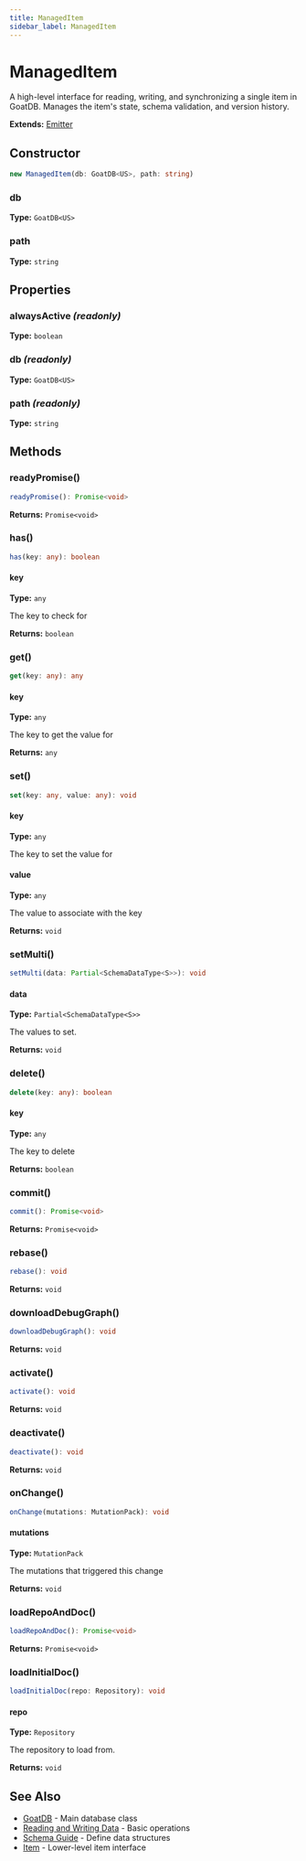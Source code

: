 ```yaml
---
title: ManagedItem
sidebar_label: ManagedItem
---
```



# ManagedItem

A high-level interface for reading, writing, and synchronizing a single item
in GoatDB. Manages the item's state, schema validation, and version history.

**Extends:** [Emitter](./emitter)

## Constructor

<Tabs>
  <TabItem value="signature" label="Signature" default>

```typescript
new ManagedItem(db: GoatDB<US>, path: string)
```

  </TabItem>
  <TabItem value="params" label="Parameters">

### db

**Type:** `GoatDB<US>`

### path

**Type:** `string`

  </TabItem>
</Tabs>

## Properties

### alwaysActive *(readonly)*

**Type:** `boolean`

### db *(readonly)*

**Type:** `GoatDB<US>`

### path *(readonly)*

**Type:** `string`

## Methods

### readyPromise()

<Tabs>
  <TabItem value="signature" label="Signature" default>

```typescript
readyPromise(): Promise<void>
```

  </TabItem>
</Tabs>

**Returns:** `Promise<void>`

### has()

<Tabs>
  <TabItem value="signature" label="Signature" default>

```typescript
has(key: any): boolean
```

  </TabItem>
  <TabItem value="params" label="Parameters">

#### key

**Type:** `any`

The key to check for

  </TabItem>
</Tabs>

**Returns:** `boolean`

### get()

<Tabs>
  <TabItem value="signature" label="Signature" default>

```typescript
get(key: any): any
```

  </TabItem>
  <TabItem value="params" label="Parameters">

#### key

**Type:** `any`

The key to get the value for

  </TabItem>
</Tabs>

**Returns:** `any`

### set()

<Tabs>
  <TabItem value="signature" label="Signature" default>

```typescript
set(key: any, value: any): void
```

  </TabItem>
  <TabItem value="params" label="Parameters">

#### key

**Type:** `any`

The key to set the value for

#### value

**Type:** `any`

The value to associate with the key

  </TabItem>
</Tabs>

**Returns:** `void`

### setMulti()

<Tabs>
  <TabItem value="signature" label="Signature" default>

```typescript
setMulti(data: Partial<SchemaDataType<S>>): void
```

  </TabItem>
  <TabItem value="params" label="Parameters">

#### data

**Type:** `Partial<SchemaDataType<S>>`

The values to set.

  </TabItem>
</Tabs>

**Returns:** `void`

### delete()

<Tabs>
  <TabItem value="signature" label="Signature" default>

```typescript
delete(key: any): boolean
```

  </TabItem>
  <TabItem value="params" label="Parameters">

#### key

**Type:** `any`

The key to delete

  </TabItem>
</Tabs>

**Returns:** `boolean`

### commit()

<Tabs>
  <TabItem value="signature" label="Signature" default>

```typescript
commit(): Promise<void>
```

  </TabItem>
</Tabs>

**Returns:** `Promise<void>`

### rebase()

<Tabs>
  <TabItem value="signature" label="Signature" default>

```typescript
rebase(): void
```

  </TabItem>
</Tabs>

**Returns:** `void`

### downloadDebugGraph()

<Tabs>
  <TabItem value="signature" label="Signature" default>

```typescript
downloadDebugGraph(): void
```

  </TabItem>
</Tabs>

**Returns:** `void`

### activate()

<Tabs>
  <TabItem value="signature" label="Signature" default>

```typescript
activate(): void
```

  </TabItem>
</Tabs>

**Returns:** `void`

### deactivate()

<Tabs>
  <TabItem value="signature" label="Signature" default>

```typescript
deactivate(): void
```

  </TabItem>
</Tabs>

**Returns:** `void`

### onChange()

<Tabs>
  <TabItem value="signature" label="Signature" default>

```typescript
onChange(mutations: MutationPack): void
```

  </TabItem>
  <TabItem value="params" label="Parameters">

#### mutations

**Type:** `MutationPack`

The mutations that triggered this change

  </TabItem>
</Tabs>

**Returns:** `void`

### loadRepoAndDoc()

<Tabs>
  <TabItem value="signature" label="Signature" default>

```typescript
loadRepoAndDoc(): Promise<void>
```

  </TabItem>
</Tabs>

**Returns:** `Promise<void>`

### loadInitialDoc()

<Tabs>
  <TabItem value="signature" label="Signature" default>

```typescript
loadInitialDoc(repo: Repository): void
```

  </TabItem>
  <TabItem value="params" label="Parameters">

#### repo

**Type:** `Repository`

The repository to load from.

  </TabItem>
</Tabs>

**Returns:** `void`

## See Also

- [GoatDB](./goatdb) - Main database class
- [Reading and Writing Data](/reading-and-writing-data) - Basic operations
- [Schema Guide](/schema) - Define data structures
- [Item](./item) - Lower-level item interface
